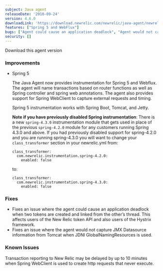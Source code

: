 ```yaml
---
subject: Java agent
releaseDate: '2018-09-24'
version: 4.6.0
downloadLink: 'https://download.newrelic.com/newrelic/java-agent/newrelic-agent/4.6.0/'
features: ["Spring 5 and WebFlux"]
bugs: ["Agent could cause an application deadlock", "Agent would not capture JMX Datasource information from Tomcat when JDNI GlobalNamingResources was used"]
security: []
---
```

<ButtonGroup>
  <ButtonLink
    role="button"
    to="https://download.newrelic.com/newrelic/java-agent/newrelic-agent/4.6.0/"
    variant="primary"
  >
    Download this agent version
  </ButtonLink>
</ButtonGroup>

### Improvements

* Spring 5

  The Java Agent now provides instrumentation for Spring 5 and Webflux. The agent will name transactions based on router functions as well as Spring controller and spring web annotations. The agent also provides support for Spring WebClient to capture external requests and timing.

  Spring 5 instrumentation works with Spring Boot, Tomcat, and Jetty.  

  **Note if you have previously disabled Spring instrumentation**: There is a new `spring-4.3.0` instrumentation module that gets used in place of the previous `spring-4.2.0` module for any customers running Spring 4.3.0 and above. If you had previously disabled support for spring-4.2.0 and you are running spring-4.3.0 you will want to change your `class_transformer` section in your newrelic.yml from:

  ```
  class_transformer:
    com.newrelic.instrumentation.spring-4.2.0:
      enabled: false
  ```

  to:

  ```
  class_transformer:
    com.newrelic.instrumentation.spring-4.3.0:
      enabled: false
  ```

### Fixes

* Fixes an issue where the agent could cause an application deadlock when two tokens are created and linked from the other’s thread. This affects users of the New Relic token API and also users of the Hystrix framework.
* Fixes an issue where the agent would not capture JMX Datasource information from Tomcat when JDNI GlobalNamingResources is used.

### Known Issues

Transaction reporting to New Relic may be delayed by up to 10 minutes when Spring WebClient is used to create http requests that never execute.
